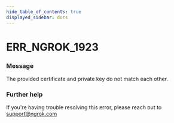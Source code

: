 ```yaml
---
hide_table_of_contents: true
displayed_sidebar: docs
---
```



# ERR_NGROK_1923

### Message
The provided certificate and private key do not match each other.

<ErrorDetails error='err_ngrok_1923' />


### Further help
If you're having trouble resolving this error, please reach out to [support@ngrok.com](mailto:support@ngrok.com?subject=Help%20with%20ERR_NGROK_1923)

